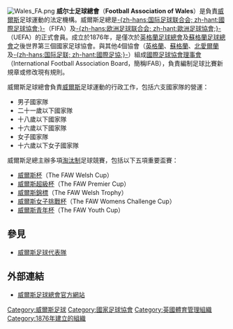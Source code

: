 {{noteTA
|T=zh-hans:威尔士足球总会; zh-hant:威爾斯足球總會;
|1=zh-hans:威尔士; zh-hant:威爾斯;
|2=zh-hans:威尔士足球总会; zh-hant:威爾斯足球總會;
}}

{{國家足協|
  Name               = 威爾斯足球總會<br />''Football Association of Wales''|
  Logo               = Football Association of Wales logo 2011.png |
  Founded            = 1876年 |
  FIFA affiliation   = 1910年 |
  Region             = [[歐洲足協|歐洲足協]] |
  Region affiliation = 1954年 |
  President          = David Griffiths|
}}
[[File:Wales_FA.png|thumb]]
'''威尔士足球總會'''（'''Football Association of Wales'''）是負責[[威爾斯|威爾斯]]足球運動的法定機構。威爾斯足總是[[国际足球联合会|-{zh-hans:国际足球联合会; zh-hant:國際足球協會;}-]]（FIFA）及[[歐洲足球協會|-{zh-hans:欧洲足球联合会; zh-hant:歐洲足球協會;}-]]（UEFA）的正式會員。成立於1876年，是僅次於[[英格蘭足球總會|英格蘭足球總會]]及[[蘇格蘭足球協會|蘇格蘭足球總會]]之後世界第三個國家足球協會。與其他4個協會（[[英格蘭足球協會|英格蘭]]、[[蘇格蘭足球協會|蘇格蘭]]、[[北愛爾蘭足球協會|北愛爾蘭]]及[[国际足球联合会|-{zh-hans:国际足联; zh-hant:國際足協;}-]]）組成[[國際足球協會理事會|國際足球協會理事會]]（International Football Association Board，簡稱IFAB），負責編制足球比賽新規章或修改現有規則。

威爾斯足球總會負責[[威爾斯|威爾斯]]足球運動的行政工作，包括六支國家隊的營運：
* 男子國家隊
* 二十一歲以下國家隊
* 十八歲以下國家隊
* 十六歲以下國家隊
* 女子國家隊
* 十六歲以下女子國家隊

威爾斯足總主辦多項[[淘汰制|淘汰制]]足球競賽，包括以下五項重要盃賽：
* [[威爾斯杯|威爾斯杯]]（The FAW Welsh Cup）
* [[威爾斯超級杯|威爾斯超級杯]]（The FAW Premier Cup）
* [[威爾斯錦標|威爾斯錦標]]（The FAW Welsh Trophy）
* [[威爾斯女子挑戰杯|威爾斯女子挑戰杯]]（The FAW Womens Challenge Cup）
* [[威爾斯青年杯|威爾斯青年杯]]（The FAW Youth Cup）

==參見==
* [[威爾斯足球代表隊|威爾斯足球代表隊]]

==外部連結==
* [http://www.faw.org.uk 威爾斯足球總會官方網站] {{Wayback|url=http://www.faw.org.uk/ |date=20200517111512 }}

{{Football in the United Kingdom}}
{{UEFA成員國家足球協會}}

[[Category:威爾斯足球|Category:威爾斯足球]]
[[Category:國家足球協會|Category:國家足球協會]]
[[Category:英國體育管理組織|Category:英國體育管理組織]]
[[Category:1876年建立的組織|Category:1876年建立的組織]]